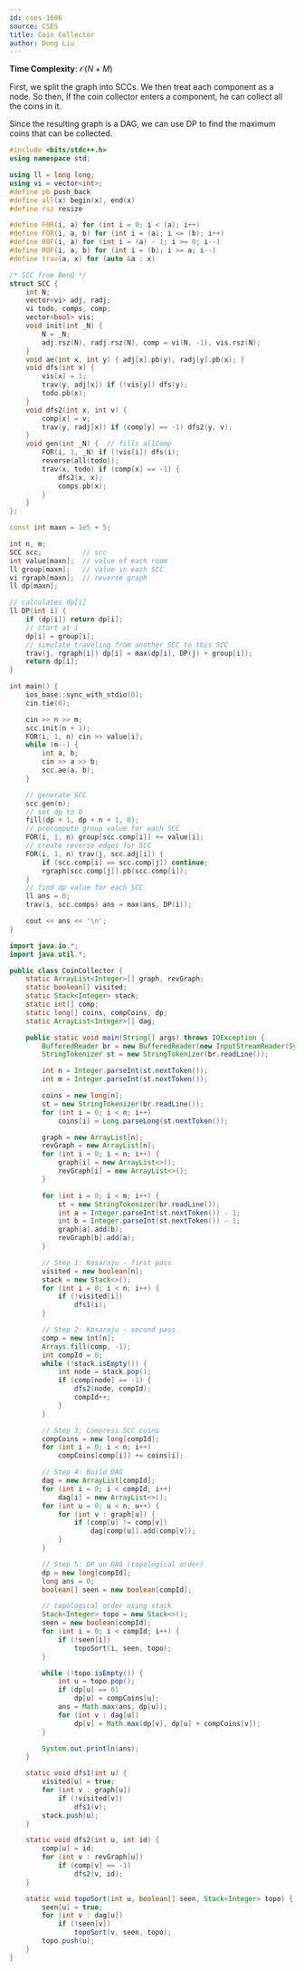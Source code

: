 ```yaml
---
id: cses-1686
source: CSES
title: Coin Collector
author: Dong Liu
---
```


**Time Complexity**: $\mathcal O(N+M)$

First, we split the graph into SCCs. We then treat each component as a node. So
then, If the coin collector enters a component, he can collect all the coins in
it.

Since the resulting graph is a DAG, we can use DP to find the maximum coins that
can be collected.

<LanguageSection>

<CPPSection>

```cpp
#include <bits/stdc++.h>
using namespace std;

using ll = long long;
using vi = vector<int>;
#define pb push_back
#define all(x) begin(x), end(x)
#define rsz resize

#define F0R(i, a) for (int i = 0; i < (a); i++)
#define FOR(i, a, b) for (int i = (a); i <= (b); i++)
#define R0F(i, a) for (int i = (a) - 1; i >= 0; i--)
#define ROF(i, a, b) for (int i = (b); i >= a; i--)
#define trav(a, x) for (auto &a : x)

/* SCC from BenQ */
struct SCC {
	int N;
	vector<vi> adj, radj;
	vi todo, comps, comp;
	vector<bool> vis;
	void init(int _N) {
		N = _N;
		adj.rsz(N), radj.rsz(N), comp = vi(N, -1), vis.rsz(N);
	}
	void ae(int x, int y) { adj[x].pb(y), radj[y].pb(x); }
	void dfs(int x) {
		vis[x] = 1;
		trav(y, adj[x]) if (!vis[y]) dfs(y);
		todo.pb(x);
	}
	void dfs2(int x, int v) {
		comp[x] = v;
		trav(y, radj[x]) if (comp[y] == -1) dfs2(y, v);
	}
	void gen(int _N) {  // fills allComp
		FOR(i, 1, _N) if (!vis[i]) dfs(i);
		reverse(all(todo));
		trav(x, todo) if (comp[x] == -1) {
			dfs2(x, x);
			comps.pb(x);
		}
	}
};

const int maxn = 1e5 + 5;

int n, m;
SCC scc;          // scc
int value[maxn];  // value of each room
ll group[maxn];   // value in each SCC
vi rgraph[maxn];  // reverse graph
ll dp[maxn];

// calculates dp[i]
ll DP(int i) {
	if (dp[i]) return dp[i];
	// start at i
	dp[i] = group[i];
	// simulate traveling from another SCC to this SCC
	trav(j, rgraph[i]) dp[i] = max(dp[i], DP(j) + group[i]);
	return dp[i];
}

int main() {
	ios_base::sync_with_stdio(0);
	cin.tie(0);

	cin >> n >> m;
	scc.init(n + 1);
	FOR(i, 1, n) cin >> value[i];
	while (m--) {
		int a, b;
		cin >> a >> b;
		scc.ae(a, b);
	}

	// generate SCC
	scc.gen(n);
	// set dp to 0
	fill(dp + 1, dp + n + 1, 0);
	// precompute group value for each SCC
	FOR(i, 1, n) group[scc.comp[i]] += value[i];
	// create reverse edges for SCC
	FOR(i, 1, n) trav(j, scc.adj[i]) {
		if (scc.comp[i] == scc.comp[j]) continue;
		rgraph[scc.comp[j]].pb(scc.comp[i]);
	}
	// find dp value for each SCC
	ll ans = 0;
	trav(i, scc.comps) ans = max(ans, DP(i));

	cout << ans << '\n';
}
```

</CPPSection>

<JavaSection> 

```java
import java.io.*;
import java.util.*;

public class CoinCollector {
    static ArrayList<Integer>[] graph, revGraph;
    static boolean[] visited;
    static Stack<Integer> stack;
    static int[] comp;
    static long[] coins, compCoins, dp;
    static ArrayList<Integer>[] dag;

    public static void main(String[] args) throws IOException {
        BufferedReader br = new BufferedReader(new InputStreamReader(System.in));
        StringTokenizer st = new StringTokenizer(br.readLine());

        int n = Integer.parseInt(st.nextToken());
        int m = Integer.parseInt(st.nextToken());

        coins = new long[n];
        st = new StringTokenizer(br.readLine());
        for (int i = 0; i < n; i++)
            coins[i] = Long.parseLong(st.nextToken());

        graph = new ArrayList[n];
        revGraph = new ArrayList[n];
        for (int i = 0; i < n; i++) {
            graph[i] = new ArrayList<>();
            revGraph[i] = new ArrayList<>();
        }

        for (int i = 0; i < m; i++) {
            st = new StringTokenizer(br.readLine());
            int a = Integer.parseInt(st.nextToken()) - 1;
            int b = Integer.parseInt(st.nextToken()) - 1;
            graph[a].add(b);
            revGraph[b].add(a);
        }

        // Step 1: Kosaraju - first pass
        visited = new boolean[n];
        stack = new Stack<>();
        for (int i = 0; i < n; i++) {
            if (!visited[i])
                dfs1(i);
        }

        // Step 2: Kosaraju - second pass
        comp = new int[n];
        Arrays.fill(comp, -1);
        int compId = 0;
        while (!stack.isEmpty()) {
            int node = stack.pop();
            if (comp[node] == -1) {
                dfs2(node, compId);
                compId++;
            }
        }

        // Step 3: Compress SCC coins
        compCoins = new long[compId];
        for (int i = 0; i < n; i++)
            compCoins[comp[i]] += coins[i];

        // Step 4: Build DAG
        dag = new ArrayList[compId];
        for (int i = 0; i < compId; i++)
            dag[i] = new ArrayList<>();
        for (int u = 0; u < n; u++) {
            for (int v : graph[u]) {
                if (comp[u] != comp[v])
                    dag[comp[u]].add(comp[v]);
            }
        }

        // Step 5: DP on DAG (topological order)
        dp = new long[compId];
        long ans = 0;
        boolean[] seen = new boolean[compId];

        // topological order using stack
        Stack<Integer> topo = new Stack<>();
        seen = new boolean[compId];
        for (int i = 0; i < compId; i++) {
            if (!seen[i])
                topoSort(i, seen, topo);
        }

        while (!topo.isEmpty()) {
            int u = topo.pop();
            if (dp[u] == 0)
                dp[u] = compCoins[u];
            ans = Math.max(ans, dp[u]);
            for (int v : dag[u])
                dp[v] = Math.max(dp[v], dp[u] + compCoins[v]);
        }

        System.out.println(ans);
    }

    static void dfs1(int u) {
        visited[u] = true;
        for (int v : graph[u])
            if (!visited[v])
                dfs1(v);
        stack.push(u);
    }

    static void dfs2(int u, int id) {
        comp[u] = id;
        for (int v : revGraph[u])
            if (comp[v] == -1)
                dfs2(v, id);
    }

    static void topoSort(int u, boolean[] seen, Stack<Integer> topo) {
        seen[u] = true;
        for (int v : dag[u])
            if (!seen[v])
                topoSort(v, seen, topo);
        topo.push(u);
    }
}
```

</JavaSection>

</LanguageSection>
